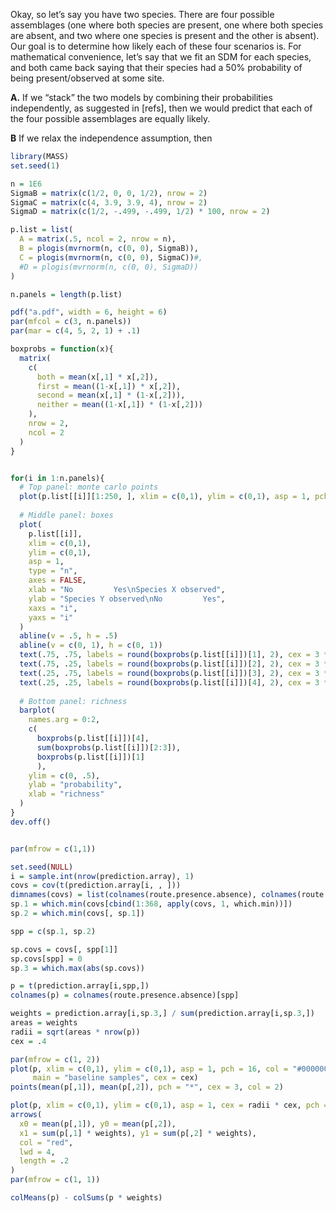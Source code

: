 Okay, so let's say you have two species.
There are four possible assemblages (one where both species are present, one where both species are absent, and two where one species is present and the other is absent).
Our goal is to determine how likely each of these four scenarios is.
For mathematical convenience, let's say that we fit an SDM for each species, and both came back saying that their species had a 50% probability of being present/observed at some site.

**A.** If we "stack" the two models by combining their probabilities independently, as suggested in [refs], then we would predict that each of the four possible assemblages are equally likely.

**B** If we relax the independence assumption, then 


```r
library(MASS)
set.seed(1)

n = 1E6
SigmaB = matrix(c(1/2, 0, 0, 1/2), nrow = 2)
SigmaC = matrix(c(4, 3.9, 3.9, 4), nrow = 2)
SigmaD = matrix(c(1/2, -.499, -.499, 1/2) * 100, nrow = 2)

p.list = list(
  A = matrix(.5, ncol = 2, nrow = n),
  B = plogis(mvrnorm(n, c(0, 0), SigmaB)),
  C = plogis(mvrnorm(n, c(0, 0), SigmaC))#,
  #D = plogis(mvrnorm(n, c(0, 0), SigmaD))
)

n.panels = length(p.list)

pdf("a.pdf", width = 6, height = 6)
par(mfcol = c(3, n.panels))
par(mar = c(4, 5, 2, 1) + .1)

boxprobs = function(x){
  matrix(
    c(
      both = mean(x[,1] * x[,2]),
      first = mean((1-x[,1]) * x[,2]),
      second = mean(x[,1] * (1-x[,2])),
      neither = mean((1-x[,1]) * (1-x[,2]))
    ),
    nrow = 2,
    ncol = 2
  )
}


for(i in 1:n.panels){
  # Top panel: monte carlo points
  plot(p.list[[i]][1:250, ], xlim = c(0,1), ylim = c(0,1), asp = 1, pch = 16, col = "#00000025", main = LETTERS[i], xlab = "P(X)", ylab = "P(Y)", xaxs = "i", yaxs = "i")
  
  # Middle panel: boxes
  plot(
    p.list[[i]], 
    xlim = c(0,1), 
    ylim = c(0,1), 
    asp = 1, 
    type = "n", 
    axes = FALSE, 
    xlab = "No         Yes\nSpecies X observed", 
    ylab = "Species Y observed\nNo         Yes", 
    xaxs = "i", 
    yaxs = "i"
  )
  abline(v = .5, h = .5)
  abline(v = c(0, 1), h = c(0, 1))
  text(.75, .75, labels = round(boxprobs(p.list[[i]])[1], 2), cex = 3 * sqrt(boxprobs(p.list[[i]])[1]))
  text(.75, .25, labels = round(boxprobs(p.list[[i]])[2], 2), cex = 3 * sqrt(boxprobs(p.list[[i]])[2]))
  text(.25, .75, labels = round(boxprobs(p.list[[i]])[3], 2), cex = 3 * sqrt(boxprobs(p.list[[i]])[3]))
  text(.25, .25, labels = round(boxprobs(p.list[[i]])[4], 2), cex = 3 * sqrt(boxprobs(p.list[[i]])[1]))
  
  # Bottom panel: richness
  barplot(
    names.arg = 0:2,
    c(
      boxprobs(p.list[[i]])[4], 
      sum(boxprobs(p.list[[i]])[2:3]), 
      boxprobs(p.list[[i]])[1]
      ),
    ylim = c(0, .5),
    ylab = "probability",
    xlab = "richness"
  )
}
dev.off()


par(mfrow = c(1,1))
```

```r
set.seed(NULL)
i = sample.int(nrow(prediction.array), 1)
covs = cov(t(prediction.array[i, , ]))
dimnames(covs) = list(colnames(route.presence.absence), colnames(route.presence.absence))
sp.1 = which.min(covs[cbind(1:368, apply(covs, 1, which.min))])
sp.2 = which.min(covs[, sp.1])

spp = c(sp.1, sp.2)

sp.covs = covs[, spp[1]]
sp.covs[spp] = 0
sp.3 = which.max(abs(sp.covs))

p = t(prediction.array[i,spp,])
colnames(p) = colnames(route.presence.absence)[spp]

weights = prediction.array[i,sp.3,] / sum(prediction.array[i,sp.3,])
areas = weights
radii = sqrt(areas * nrow(p))
cex = .4

par(mfrow = c(1, 2))
plot(p, xlim = c(0,1), ylim = c(0,1), asp = 1, pch = 16, col = "#00000050",
     main = "baseline samples", cex = cex)
points(mean(p[,1]), mean(p[,2]), pch = "*", cex = 3, col = 2)

plot(p, xlim = c(0,1), ylim = c(0,1), asp = 1, cex = radii * cex, pch = 16, col = "#00000050", main = paste("samples given known\n", colnames(route.presence.absence)[sp.3]))
arrows(
  x0 = mean(p[,1]), y0 = mean(p[,2]),
  x1 = sum(p[,1] * weights), y1 = sum(p[,2] * weights), 
  col = "red",
  lwd = 4,
  length = .2
)
par(mfrow = c(1, 1))

colMeans(p) - colSums(p * weights)

```

